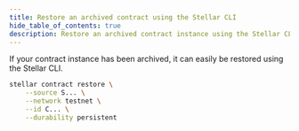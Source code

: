 ```yaml
---
title: Restore an archived contract using the Stellar CLI
hide_table_of_contents: true
description: Restore an archived contract instance using the Stellar CLI
---
```


If your contract instance has been archived, it can easily be restored using the Stellar CLI.

```bash
stellar contract restore \
    --source S... \
    --network testnet \
    --id C... \
    --durability persistent
```
